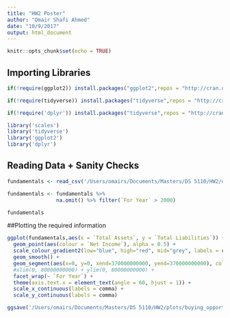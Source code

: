 ```yaml
---
title: "HW2 Poster"
author: "Omair Shafi Ahmed"
date: "10/9/2017"
output: html_document
---
```


```r
knitr::opts_chunk$set(echo = TRUE)
```


## Importing Libraries

```r

if(!require(ggplot2)) install.packages("ggplot2",repos = "http://cran.us.r-project.org")

if(!require(tidyverse)) install.packages("tidyverse",repos = "http://cran.us.r-project.org")

if(!require('dplyr')) install.packages("tidyverse",repos = "http://cran.us.r-project.org")

library('scales')
library('tidyverse')
library('ggplot2')
library('dplyr')


```


## Reading Data + Sanity Checks

```r

fundamentals <- read_csv('/Users/omairs/Documents/Masters/DS 5110/HW2/data/nyse/fundamentals.csv')

fundamentals <- fundamentals %>%
                na.omit() %>% filter(`For Year` > 2000)

fundamentals


```


##Plotting the required information

```r

ggplot(fundamentals,aes(x = `Total Assets`, y = `Total Liabilities`)) +
  geom_point(aes(colour = `Net Income`), alpha = 0.5) +
  scale_colour_gradient2(low="blue", high="red", mid="grey", labels = comma) + 
  geom_smooth() + 
  geom_segment(aes(x=0, y=0, xend=370000000000, yend=370000000000), color="grey") +
  #xlim(0, 80000000000) + ylim(0, 80000000000) + 
  facet_wrap(~ `For Year`) +
  theme(axis.text.x = element_text(angle = 60, hjust = 1)) +
  scale_x_continuous(labels = comma) +
  scale_y_continuous(labels = comma)

```


```r
ggsave('/Users/omairs/Documents/Masters/DS 5110/HW2/plots/buying_opportunities.png', width=11, height=7)
```

